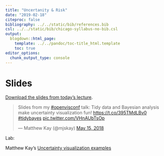 ```yaml
---
title: "Uncertanity & Risk"
date: "2019-02-18"
citeproc: false
bibliography: ../../static/bib/references.bib
csl: ../../static/bib/chicago-syllabus-no-bib.csl
output:
  blogdown::html_page:
    template: ../../pandoc/toc-title_html.template
    toc: true
editor_options: 
  chunk_output_type: console
---
```


# Slides

[Download the slides from today's lecture]().

<blockquote class="twitter-tweet" data-lang="en"><p lang="en" dir="ltr">Slides from my <a href="https://twitter.com/hashtag/openvisconf?src=hash&amp;ref_src=twsrc%5Etfw">#openvisconf</a> talk: Tidy data and Bayesian analysis<br>make uncertainty visualization fun! <a href="https://t.co/395TMdLBv0">https://t.co/395TMdLBv0</a> <a href="https://twitter.com/hashtag/tidybayes?src=hash&amp;ref_src=twsrc%5Etfw">#tidybayes</a> <a href="https://t.co/VHnAUbTsOp">pic.twitter.com/VHnAUbTsOp</a></p>&mdash; Matthew Kay (@mjskay) <a href="https://twitter.com/mjskay/status/996382910864351233?ref_src=twsrc%5Etfw">May 15, 2018</a></blockquote>
<script async src="https://platform.twitter.com/widgets.js" charset="utf-8"></script>


Lab:

Matthew Kay's [Uncertainty visualization examples](https://github.com/mjskay/uncertainty-examples)

<!-- http://openaccess.city.ac.uk/20334/1/analysis-flight-variability.pdf -->
